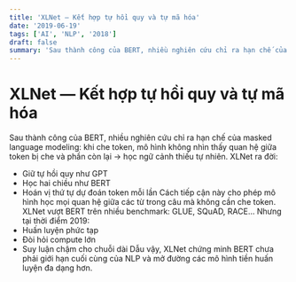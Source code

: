 ```yaml
---
title: 'XLNet — Kết hợp tự hồi quy và tự mã hóa'
date: '2019-06-19'
tags: ['AI', 'NLP', '2018']
draft: false
summary: 'Sau thành công của BERT, nhiều nghiên cứu chỉ ra hạn chế của masked language modeling: khi che token'
---
```


# XLNet — Kết hợp tự hồi quy và tự mã hóa

Sau thành công của BERT, nhiều nghiên cứu chỉ ra hạn chế của masked language modeling: khi che token, mô hình không nhìn thấy quan hệ giữa token bị che và phần còn lại → học ngữ cảnh thiếu tự nhiên.
XLNet ra đời:
- Giữ tự hồi quy như GPT
- Học hai chiều như BERT
- Hoán vị thứ tự dự đoán token mỗi lần
Cách tiếp cận này cho phép mô hình học mọi quan hệ giữa các từ trong câu mà không cần che token. XLNet vượt BERT trên nhiều benchmark: GLUE, SQuAD, RACE…
Nhưng tại thời điểm 2019:
- Huấn luyện phức tạp
- Đòi hỏi compute lớn
- Suy luận chậm cho chuỗi dài
Dẫu vậy, XLNet chứng minh BERT chưa phải giới hạn cuối cùng của NLP và mở đường các mô hình tiền huấn luyện đa dạng hơn.